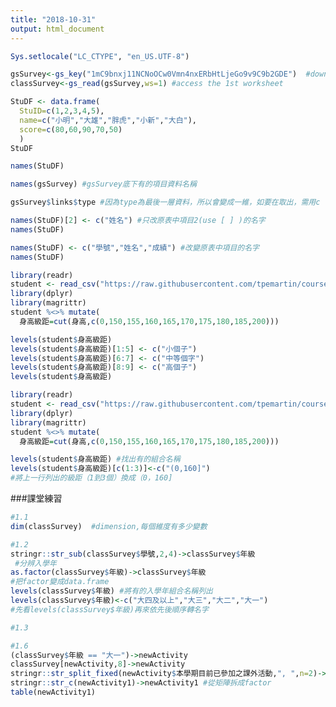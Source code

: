 ```yaml
---
title: "2018-10-31"
output: html_document
---
```


```r
Sys.setlocale("LC_CTYPE", "en_US.UTF-8")
```

```r
gsSurvey<-gs_key("1mC9bnxj11NCNoOCw0Vmn4nxERbHtLjeGo9v9C9b2GDE")  #download sheet information as an object
classSurvey<-gs_read(gsSurvey,ws=1) #access the 1st worksheet
```

```r
StuDF <- data.frame(
  StuID=c(1,2,3,4,5),
  name=c("小明","大雄","胖虎","小新","大白"),
  score=c(80,60,90,70,50)
  )
StuDF 
```

```r
names(StuDF)

names(gsSurvey) #gsSurvey底下有的項目資料名稱
```
```r
gsSurvey$links$type #因為type為最後一層資料，所以會變成一維，如要在取出，需用c（）來做
```

```r
names(StuDF)[2] <- c("姓名") #只改原表中項目2(use [ ] )的名字
names(StuDF)
```

```r
names(StuDF) <- c("學號","姓名","成績") #改變原表中項目的名字
names(StuDF)
```

```r
library(readr)
student <- read_csv("https://raw.githubusercontent.com/tpemartin/course-107-1-programming-for-data-science/master/data/student.csv")
library(dplyr)
library(magrittr)
student %<>% mutate(
  身高級距=cut(身高,c(0,150,155,160,165,170,175,180,185,200)))
```

```r
levels(student$身高級距)
levels(student$身高級距)[1:5] <- c("小個子")
levels(student$身高級距)[6:7] <- c("中等個字")
levels(student$身高級距)[8:9] <- c("高個子")
levels(student$身高級距)
```



```r
library(readr)
student <- read_csv("https://raw.githubusercontent.com/tpemartin/course-107-1-programming-for-data-science/master/data/student.csv")
library(dplyr)
library(magrittr)
student %<>% mutate(
  身高級距=cut(身高,c(0,150,155,160,165,170,175,180,185,200)))
```
```r
levels(student$身高級距) #找出有的組合名稱
levels(student$身高級距)[c(1:3)]<-c("(0,160]")
#將上一行列出的級距（1到3個）換成（0，160]

```

###課堂練習

```r
#1.1
dim(classSurvey)  #dimension,每個維度有多少變數
```

```r
#1.2
stringr::str_sub(classSurvey$學號,2,4)->classSurvey$年級
 #分辨入學年
as.factor(classSurvey$年級)->classSurvey$年級
#把factor變成data.frame
levels(classSurvey$年級) #將有的入學年組合名稱列出
levels(classSurvey$年級)<-c("大四及以上","大三","大二","大一")
#先看levels(classSurvey$年級)再來依先後順序轉名字

```

```r
#1.3

```


```r
#1.6
(classSurvey$年級 == "大一")->newActivity
classSurvey[newActivity,8]->newActivity
stringr::str_split_fixed(newActivity$本學期目前已參加之課外活動,", ",n=2)->newActivity1
stringr::str_c(newActivity1)->newActivity1 #從矩陣拆成factor
table(newActivity1)
```

